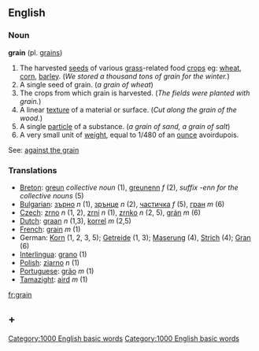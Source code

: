 ==English==
=== Noun ===
'''grain''' (pl. [[grains]])

# The harvested [[seed]]s of various [[grass]]-related food [[crop]]s eg: [[wheat]], [[corn]], [[barley]].  (''We stored a thousand tons of grain for the winter.'')
# A single seed of grain. (''a grain of wheat'')
# The crops from which grain is harvested. (''The fields were planted with grain.'')
# A linear [[texture]] of a material or surface. (''Cut along the grain of the wood.'')
# A single [[particle]] of a substance.  (''a grain of sand, a grain of salt'')
# A very small unit of [[weight]], equal to 1/480 of an [[ounce]] avoirdupois.

See: [[against the grain]]

=== Translations ===
*[[Breton]]: [[greun]] ''collective noun'' (1), [[greunenn]] ''f'' (2), ''suffix -enn for the collective nouns'' (5)
*[[Bulgarian]]: [[зърно]] ''n'' (1), [[зрънце]] ''n'' (2), [[частичка]] ''f'' (5), [[гран]] ''m'' (6)
*[[Czech]]: [[zrno]] ''n'' (1, 2), [[zrní]] ''n'' (1), [[zrnko]] ''n'' (2, 5), [[grán]] ''m'' (6)
*[[Dutch]]: [[graan]] ''n'' (1,3), [[korrel]] ''m'' (2,5)
*[[French]]: [[grain]] ''m'' (1)
*German: [[Korn]] (1, 2, 3, 5); [[Getreide]] (1, 3); [[Maserung]] (4), [[Strich]] (4); [[Gran]] (6)
*[[Interlingua]]: [[grano]] (1)
*[[Polish]]: [[ziarno]] ''n'' (1)
*[[Portuguese]]: [[grão]] ''m'' (1)
*[[Tamazight]]: [[aird]] ''m'' (1)

[[fr:grain]]

== +[[Category:1000 English basic words]] ==


[[Category:1000 English basic words]]